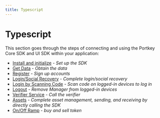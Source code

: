 ```yaml
---
title: Typescript
---
```


# Typescript

This section goes through the steps of connecting and using the Portkey Core SDK and UI SDK within your application:

- [Install and initialize](docs/QuickStartGuides/BasicGuidesForSDKs/Typescript/install-initialize.mdx) - _Set up the SDK_
- [Get Data](docs/QuickStartGuides/BasicGuidesForSDKs/Typescript/get-data.mdx) - _Obtain the data_
- [Register](docs/QuickStartGuides/BasicGuidesForSDKs/Typescript/register.mdx) - _Sign up accounts_
- [Login/Social Recovery](docs/QuickStartGuides/BasicGuidesForSDKs/Typescript/social-recovery.mdx) - _Complete login/social recovery_
- [Login by Scanning Code](docs/QuickStartGuides/BasicGuidesForSDKs/Typescript/login-by-scanning.mdx) - _Scan code on logged-in devices to log in_
- [Logout](docs/QuickStartGuides/BasicGuidesForSDKs/Typescript/logout.mdx) - _Remove Manager from logged-in devices_
- [Verifier Service](docs/QuickStartGuides/BasicGuidesForSDKs/Typescript/verifier-service.mdx) - _Call the verifier_
- [Assets](docs/QuickStartGuides/BasicGuidesForSDKs/Typescript/assets.mdx) - _Complete asset management, sending, and receiving by directly calling the SDK_
- [On/Off Ramp](docs/QuickStartGuides/BasicGuidesForSDKs/Typescript/on-off-ramp.mdx) - _buy and sell token_
